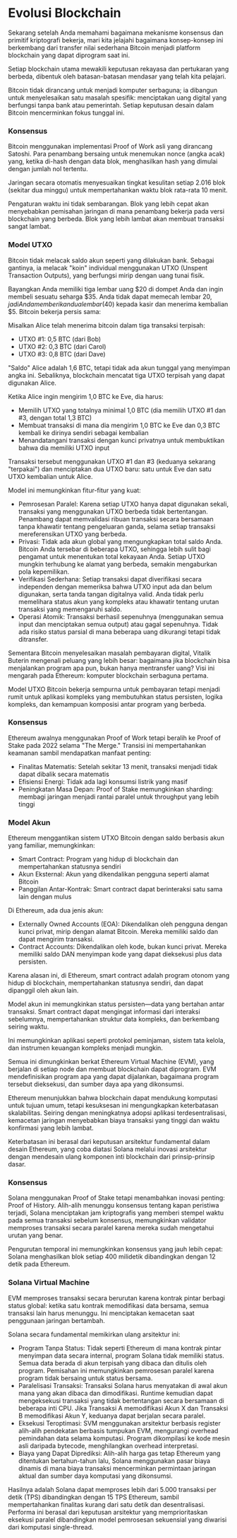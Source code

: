 
# Evolusi Blockchain

Sekarang setelah Anda memahami bagaimana mekanisme konsensus dan primitif kriptografi bekerja, mari kita jelajahi bagaimana konsep-konsep ini berkembang dari transfer nilai sederhana Bitcoin menjadi platform blockchain yang dapat diprogram saat ini.

Setiap blockchain utama mewakili keputusan rekayasa dan pertukaran yang berbeda, dibentuk oleh batasan-batasan mendasar yang telah kita pelajari.

<ArticleSection name="Bitcoin" id="bitcoin" level="h2" />

Bitcoin tidak dirancang untuk menjadi komputer serbaguna; ia dibangun untuk menyelesaikan satu masalah spesifik: menciptakan uang digital yang berfungsi tanpa bank atau pemerintah. Setiap keputusan desain dalam Bitcoin mencerminkan fokus tunggal ini.

### Konsensus

Bitcoin menggunakan implementasi Proof of Work asli yang dirancang Satoshi. Para penambang bersaing untuk menemukan nonce (angka acak) yang, ketika di-hash dengan data blok, menghasilkan hash yang dimulai dengan jumlah nol tertentu.

Jaringan secara otomatis menyesuaikan tingkat kesulitan setiap 2.016 blok (sekitar dua minggu) untuk mempertahankan waktu blok rata-rata 10 menit.

Pengaturan waktu ini tidak sembarangan. Blok yang lebih cepat akan menyebabkan pemisahan jaringan di mana penambang bekerja pada versi blockchain yang berbeda. Blok yang lebih lambat akan membuat transaksi sangat lambat.

### Model UTXO

Bitcoin tidak melacak saldo akun seperti yang dilakukan bank. Sebagai gantinya, ia melacak "koin" individual menggunakan UTXO (Unspent Transaction Outputs), yang berfungsi mirip dengan uang tunai fisik.

Bayangkan Anda memiliki tiga lembar uang $20 di dompet Anda dan ingin membeli sesuatu seharga $35. Anda tidak dapat memecah lembar $20, jadi Anda memberikan dua lembar ($40) kepada kasir dan menerima kembalian $5. Bitcoin bekerja persis sama:

Misalkan Alice telah menerima bitcoin dalam tiga transaksi terpisah:
- UTXO #1: 0,5 BTC (dari Bob)
- UTXO #2: 0,3 BTC (dari Carol)
- UTXO #3: 0,8 BTC (dari Dave)

"Saldo" Alice adalah 1,6 BTC, tetapi tidak ada akun tunggal yang menyimpan angka ini. Sebaliknya, blockchain mencatat tiga UTXO terpisah yang dapat digunakan Alice.

Ketika Alice ingin mengirim 1,0 BTC ke Eve, dia harus:
- Memilih UTXO yang totalnya minimal 1,0 BTC (dia memilih UTXO #1 dan #3, dengan total 1,3 BTC)
- Membuat transaksi di mana dia mengirim 1,0 BTC ke Eve dan 0,3 BTC kembali ke dirinya sendiri sebagai kembalian
- Menandatangani transaksi dengan kunci privatnya untuk membuktikan bahwa dia memiliki UTXO input

Transaksi tersebut menggunakan UTXO #1 dan #3 (keduanya sekarang "terpakai") dan menciptakan dua UTXO baru: satu untuk Eve dan satu UTXO kembalian untuk Alice.

Model ini memungkinkan fitur-fitur yang kuat:
- Pemrosesan Paralel: Karena setiap UTXO hanya dapat digunakan sekali, transaksi yang menggunakan UTXO berbeda tidak bertentangan. Penambang dapat memvalidasi ribuan transaksi secara bersamaan tanpa khawatir tentang pengeluaran ganda, selama setiap transaksi mereferensikan UTXO yang berbeda.
- Privasi: Tidak ada akun global yang mengungkapkan total saldo Anda. Bitcoin Anda tersebar di beberapa UTXO, sehingga lebih sulit bagi pengamat untuk menentukan total kekayaan Anda. Setiap UTXO mungkin terhubung ke alamat yang berbeda, semakin mengaburkan pola kepemilikan.
- Verifikasi Sederhana: Setiap transaksi dapat diverifikasi secara independen dengan memeriksa bahwa UTXO input ada dan belum digunakan, serta tanda tangan digitalnya valid. Anda tidak perlu memelihara status akun yang kompleks atau khawatir tentang urutan transaksi yang memengaruhi saldo.
- Operasi Atomik: Transaksi berhasil sepenuhnya (menggunakan semua input dan menciptakan semua output) atau gagal sepenuhnya. Tidak ada risiko status parsial di mana beberapa uang dikurangi tetapi tidak ditransfer.

<ArticleSection name="Ethereum" id="ethereum" level="h2" />

Sementara Bitcoin menyelesaikan masalah pembayaran digital, Vitalik Buterin mengenali peluang yang lebih besar: bagaimana jika blockchain bisa menjalankan program apa pun, bukan hanya mentransfer uang? Visi ini mengarah pada Ethereum: komputer blockchain serbaguna pertama.

Model UTXO Bitcoin bekerja sempurna untuk pembayaran tetapi menjadi rumit untuk aplikasi kompleks yang membutuhkan status persisten, logika kompleks, dan kemampuan komposisi antar program yang berbeda.

### Konsensus

Ethereum awalnya menggunakan Proof of Work tetapi beralih ke Proof of Stake pada 2022 selama "The Merge." Transisi ini mempertahankan keamanan sambil mendapatkan manfaat penting:
- Finalitas Matematis: Setelah sekitar 13 menit, transaksi menjadi tidak dapat dibalik secara matematis
- Efisiensi Energi: Tidak ada lagi konsumsi listrik yang masif
- Peningkatan Masa Depan: Proof of Stake memungkinkan sharding: membagi jaringan menjadi rantai paralel untuk throughput yang lebih tinggi

### Model Akun

Ethereum menggantikan sistem UTXO Bitcoin dengan saldo berbasis akun yang familiar, memungkinkan:
- Smart Contract: Program yang hidup di blockchain dan mempertahankan statusnya sendiri
- Akun Eksternal: Akun yang dikendalikan pengguna seperti alamat Bitcoin
- Panggilan Antar-Kontrak: Smart contract dapat berinteraksi satu sama lain dengan mulus

Di Ethereum, ada dua jenis akun:
- Externally Owned Accounts (EOA): Dikendalikan oleh pengguna dengan kunci privat, mirip dengan alamat Bitcoin. Mereka memiliki saldo dan dapat mengirim transaksi.
- Contract Accounts: Dikendalikan oleh kode, bukan kunci privat. Mereka memiliki saldo DAN menyimpan kode yang dapat dieksekusi plus data persisten.

Karena alasan ini, di Ethereum, smart contract adalah program otonom yang hidup di blockchain, mempertahankan statusnya sendiri, dan dapat dipanggil oleh akun lain.

Model akun ini memungkinkan status persisten—data yang bertahan antar transaksi. Smart contract dapat mengingat informasi dari interaksi sebelumnya, mempertahankan struktur data kompleks, dan berkembang seiring waktu.

Ini memungkinkan aplikasi seperti protokol peminjaman, sistem tata kelola, dan instrumen keuangan kompleks menjadi mungkin.

Semua ini dimungkinkan berkat Ethereum Virtual Machine (EVM), yang berjalan di setiap node dan membuat blockchain dapat diprogram. EVM mendefinisikan program apa yang dapat dijalankan, bagaimana program tersebut dieksekusi, dan sumber daya apa yang dikonsumsi.

<ArticleSection name="Solana" id="solana" level="h2" />

Ethereum menunjukkan bahwa blockchain dapat mendukung komputasi untuk tujuan umum, tetapi kesuksesan ini mengungkapkan keterbatasan skalabilitas. Seiring dengan meningkatnya adopsi aplikasi terdesentralisasi, kemacetan jaringan menyebabkan biaya transaksi yang tinggi dan waktu konfirmasi yang lebih lambat.

Keterbatasan ini berasal dari keputusan arsitektur fundamental dalam desain Ethereum, yang coba diatasi Solana melalui inovasi arsitektur dengan mendesain ulang komponen inti blockchain dari prinsip-prinsip dasar.

### Konsensus

Solana menggunakan Proof of Stake tetapi menambahkan inovasi penting: Proof of History. Alih-alih menunggu konsensus tentang kapan peristiwa terjadi, Solana menciptakan jam kriptografis yang memberi stempel waktu pada semua transaksi sebelum konsensus, memungkinkan validator memproses transaksi secara paralel karena mereka sudah mengetahui urutan yang benar.

Pengurutan temporal ini memungkinkan konsensus yang jauh lebih cepat: Solana menghasilkan blok setiap 400 milidetik dibandingkan dengan 12 detik pada Ethereum.

### Solana Virtual Machine

EVM memproses transaksi secara berurutan karena kontrak pintar berbagi status global: ketika satu kontrak memodifikasi data bersama, semua transaksi lain harus menunggu. Ini menciptakan kemacetan saat penggunaan jaringan bertambah.

Solana secara fundamental memikirkan ulang arsitektur ini:
- Program Tanpa Status: Tidak seperti Ethereum di mana kontrak pintar menyimpan data secara internal, program Solana tidak memiliki status. Semua data berada di akun terpisah yang dibaca dan ditulis oleh program. Pemisahan ini memungkinkan pemrosesan paralel karena program tidak bersaing untuk status bersama.
- Paralelisasi Transaksi: Transaksi Solana harus menyatakan di awal akun mana yang akan dibaca dan dimodifikasi. Runtime kemudian dapat mengeksekusi transaksi yang tidak bertentangan secara bersamaan di beberapa inti CPU. Jika Transaksi A memodifikasi Akun X dan Transaksi B memodifikasi Akun Y, keduanya dapat berjalan secara paralel.
- Eksekusi Teroptimasi: SVM menggunakan arsitektur berbasis register alih-alih pendekatan berbasis tumpukan EVM, mengurangi overhead pemindahan data selama komputasi. Program dikompilasi ke kode mesin asli daripada bytecode, menghilangkan overhead interpretasi.
- Biaya yang Dapat Diprediksi: Alih-alih harga gas tetap Ethereum yang ditentukan bertahun-tahun lalu, Solana menggunakan pasar biaya dinamis di mana biaya transaksi mencerminkan permintaan jaringan aktual dan sumber daya komputasi yang dikonsumsi.

Hasilnya adalah Solana dapat memproses lebih dari 5.000 transaksi per detik (TPS) dibandingkan dengan 15 TPS Ethereum, sambil mempertahankan finalitas kurang dari satu detik dan desentralisasi. Performa ini berasal dari keputusan arsitektur yang memprioritaskan eksekusi paralel dibandingkan model pemrosesan sekuensial yang diwarisi dari komputasi single-thread.